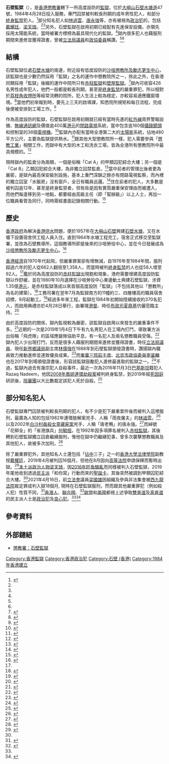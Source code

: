 {{Infobox prison
| prison_name    = 石壁監獄<br>{{lang|en|Shek Pik Prison}}
| image          = Shek Pik Prison (Hong Kong).jpg
| caption        = 石壁監獄（中）及沙咀懲教所（右）
| location       = 大嶼山石壁水塘道47號
| coordinates    = {{Coord|22.22436|113.89493}}
| status         = '''使用中'''
| classification = 高
| capacity       = 426人
| opened         = 1984年4月28日
| closed         =
| managed_by     = 香港懲教署
| header =
| content = }}

'''石壁監獄'''（{{lang-en|Shek Pik Prison}}），是[[香港|香港]][[懲教署|懲教署]]轄下一所高度設防的[[監獄|監獄]]，位於[[大嶼山|大嶼山]][[石壁水塘|石壁水塘道]]47號，1984年4月28日投入服務，專門囚禁被判較長刑期的成年男性犯人，和部分[[終身監禁|終身監禁]]犯人。<ref>{{cite web |title=石壁監獄 |url=http://www.csd.gov.hk/tc_chi/facility/facility_ind/ins_lan_spp.html |website=香港懲教署 |accessdate=2020-04-06 |archive-date=2020-04-26 |archive-url=https://web.archive.org/web/20200426041521/https://www.csd.gov.hk/tc_chi/facility/facility_ind/ins_lan_spp.html |dead-url=no }}</ref>部分知名犯人如[[林過雲|林過雲]]、[[白沙村姦殺女童藏屍案|唐永強]]等，亦有被視為[[政治犯|政治犯]]的，包括[[戴耀廷|戴耀廷]]、[[梁天琦|梁天琦]]。<ref name="appledaily"/><ref name="rfa"/>另外，石壁監獄在啟用初期已經配有先進保安設備，亦領先採用太陽能系統，當時被署方標榜為最具現代化的監獄。<ref name="工商19840429"/>獄內很多犯人也藉服刑期間來進修並獲得證書，曾被[[香港立法會議員列表|立法局議員]]和[[中國人民政治協商會議|政協委員]]稱讚。<ref name="華僑19881123"/><ref name="東周刊"/>

== 結構 ==
石壁監獄位處[[石壁水塘|石壁水塘]]的南邊，附近設有低度設防的[[沙咀懲教所及勵志更生中心|沙咀懲教所及勵志更生中心]]，該監獄也是少數仍然採用「監獄」之名的運作中懲教院所之一，除此之外，在香港同類採用「監獄」後綴的運作中院所只有[[赤柱監獄|赤柱監獄]]和[[壁屋監獄|壁屋監獄]]。<ref>{{cite web |title=附錄二：懲教署總部、職員訓練院及懲教設施位置圖（2018年12月31日） |url=https://www.csd.gov.hk/annualreview/2018/web/tc/appendices |website=懲教署2018年報 |publisher=懲教署 |accessdate=2020-04-06 |archive-date=2020-04-06 |archive-url=https://web.archive.org/web/20200406143503/https://www.csd.gov.hk/annualreview/2018/web/tc/appendices/ |dead-url=no }}</ref>獄內可收容426名男性成年犯人，他們一般都是較長刑期，甚至是[[終身監禁|終身監禁]]的嚴重罪犯，所以相對於[[荔枝角收押所|荔枝角收押所]]等經常流轉的院所，犯人生活上較為穩定，亦較容易適應鐵窗環境。<ref>{{cite news |title=荔枝角收押所列輕生之冠　懲教署必須全面審視制度 |url=https://www.singpao.com.hk/index.php?fi=news2&id=67404 |accessdate=2020-04-06 |work=成報 |date=2018-04-17 |archive-date=2020-06-11 |archive-url=https://web.archive.org/web/20200611163110/https://www.singpao.com.hk/index.php?fi=news2&id=67404 |dead-url=no }}</ref>當他們初來報到時，要先上三天的啟導課，知悉院所規矩和每日流程，完成後便被安排到工場工作。<ref>{{cite news |title=【旺暴案】梁天琦「轉倉」到高度設防石壁監獄服刑 |url=https://app.orangenews.hk/Mobile/News/articleNormalDetail?a_id=010091776&fontSize=15 |accessdate=2020-04-06 |work=橙新聞 |issue=2019-06-13日 |archive-date=2020-04-06 |archive-url=https://web.archive.org/web/20200406143454/https://app.orangenews.hk/Mobile/News/articleNormalDetail%3Fa_id%3D010091776%26fontSize%3D15 |dead-url=no }}</ref>

作為高度設防的監獄，石壁監獄在啟用初期就已經有當時先進的[[紅外線|紅外線]]周界警報設備、[[無線通訊|無線通訊網]]及價值逾400萬[[港元|港元]]的[[閉路電視|閉路電視]]系統，當中包含逾160個[[攝影機|攝錄鏡頭]]和控制室的36個[[電視機|電視機]]。<ref>{{cite news |title=新監獄耗資一億三千萬　專收容嚴重罪犯　最先進保安設備 |accessdate=2020-04-06 |work=香港工商日報 |date=1984-04-29}}</ref>監獄內亦配有當時全港第二大的[[太陽能|太陽能]]系統，佔地480平方公尺，主要為監獄提供熱水。<ref name="工商19840429">{{cite news |title=石壁監獄極現代化　保安設備精密先進　專門收容嚴重罪犯 |accessdate=2020-04-06 |work=工商晚報 |date=1984-04-29}}</ref>跟其他大型懲教院所一樣，犯人需要參與「[[懲教工業|懲教工業]]」相關工作，而獄中有大型的木工和洗衣工場，皆為全港所有懲教院所中最具規模的。<ref name="csd">{{cite book |author1=冼樂嘉 |author2=呂麗娟 |title=香港懲教　任重道遠 |date=1999-03 |publisher=香港懲教署 |location=香港 |isbn=9628513044 |url=https://www.csd.gov.hk/images/doc/pub/pub_off/Full_main_BR.pdf |accessdate=2010-02-29 |archive-url=https://web.archive.org/web/20180114045353/http://www.csd.gov.hk/images/doc/pub/pub_off/Full_main_BR.pdf |archive-date=2018-01-14 |dead-url=yes }}</ref>{{Rp|67}}

現時獄內的監倉分為兩類，一個是俗稱「Cat A」的甲類囚犯綜合大樓；另一個是「Cat B」乙類囚犯綜合大樓，為非獨立囚禁監倉。<ref name="hk01">{{cite news |author1=陳嘉洛 |title=【01獨家】消息：梁天琦突被調至最高設防級別監倉 |url=https://www.hk01.com/%E6%94%BF%E6%83%85/443859/01%E7%8D%A8%E5%AE%B6-%E6%B6%88%E6%81%AF-%E6%A2%81%E5%A4%A9%E7%90%A6%E7%AA%81%E8%A2%AB%E8%AA%BF%E8%87%B3%E6%9C%80%E9%AB%98%E8%A8%AD%E9%98%B2%E7%B4%9A%E5%88%A5%E7%9B%A3%E5%80%89 |accessdate=2020-04-07 |work=香港01 |date=2020-03-05 |archive-date=2020-03-19 |archive-url=https://web.archive.org/web/20200319184806/https://www.hk01.com/%E6%94%BF%E6%83%85/443859/01%E7%8D%A8%E5%AE%B6-%E6%B6%88%E6%81%AF-%E6%A2%81%E5%A4%A9%E7%90%A6%E7%AA%81%E8%A2%AB%E8%AA%BF%E8%87%B3%E6%9C%80%E9%AB%98%E8%A8%AD%E9%98%B2%E7%B4%9A%E5%88%A5%E7%9B%A3%E5%80%89 |dead-url=no }}</ref>當中前者的管理比後者更為嚴密，是獄內最高保安級別設施，基本上重門深鎖之餘亦有閉路電視監察，而內裡的獨立囚室「水飯房」沒有窗戶，全日有職員巡邏。<ref>{{cite news |title=梁天琦調囚極度重犯監倉 |url=https://www.singtao.ca/4132272/2020-03-05/news-%E6%A2%81%E5%A4%A9%E7%90%A6%E8%AA%BF%E5%9B%9A%E6%A5%B5%E5%BA%A6%E9%87%8D%E7%8A%AF%E7%9B%A3%E5%80%89/?variant=zh-hk |accessdate=2020-04-07 |work=星島日報 |date=2020-03-05 |archive-date=2020-04-07 |archive-url=https://web.archive.org/web/20200407151600/https://www.singtao.ca/4132272/2020-03-05/news-%E6%A2%81%E5%A4%A9%E7%90%A6%E8%AA%BF%E5%9B%9A%E6%A5%B5%E5%BA%A6%E9%87%8D%E7%8A%AF%E7%9B%A3%E5%80%89/?variant=zh-hk |dead-url=no }}</ref>住在前者的犯人，大多數是被判囚逾12年、甚至是終身監禁者，但有些是因有實質嚴重保安理由而被遷入，而他們每逢移到另一地點，都要經由高級主任（即「幫辦級」）以上人士，再加一位職員看管及同行，同時需經書面記錄相關行動。<ref>{{cite news |title=傳梁天琦石壁被調至最高級別監倉　刑期上訴疑受疫情拖累未頒判詞 |url=https://hk.appledaily.com/local/20200306/WE36VTMRLHO2MIRI6TCYB6OV5M/ |accessdate=2020-04-07 |work=香港蘋果日報 |date=2020-03-06 |archive-date=2020-04-07 |archive-url=https://web.archive.org/web/20200407151534/https://hk.appledaily.com/local/20200306/WE36VTMRLHO2MIRI6TCYB6OV5M/ |dead-url=no }}</ref>

== 歷史 ==
[[英屬香港|香港政府]]為解決[[香港供水|香港供水]]問題，便於1957年在[[大嶼山|大嶼山]][[石壁_(香港)|石壁]]興建[[石壁水塘|石壁水塘]]，又在水壩下設置宿舍供工程人員入住。直到1964年水塘工程完工，宿舍正式移交至監獄署，並改為石壁教導所，這個教導所即是後來的沙咀勞役中心，並在今日發展成為[[沙咀懲教所及勵志更生中心|沙咀懲教所及勵志更生中心]]。<ref>{{cite book |author1=何仲詩 |title=風雲背後──香港監獄私人檔案 |date=2008-03-13 |publisher=紅出版（藍天圖書） |location=香港 |isbn=9789628980505 |accessdate=2020-04-06}}</ref>{{Rp|17}}

[[香港經濟|香港經濟]]自1970年代起飛，但嚴重罪案卻有增無減，自1976年至1984年間，服刑超過六年的犯人從662人翻倍至1,358人，而當時被判[[終身監禁|終身監禁]]的人也從58人增至92人。<ref name="工商19840429"/>鑑於同為高度設防的[[赤柱監獄|赤柱監獄]]出現飽和現象，港府需要增建高度設防監獄以作舒緩，並在1980年10月選擇在沙咀勞役中心東邊動土興建石壁監獄，涉資1.35億[[港元|港元]]，是赤柱監獄落成以來首個高度設防「監獄」（不包括其他以「懲教所」為名的建築）。<ref>{{cite news |title=夏鼎基主持石壁監獄啟用禮指出　服刑逾六年囚犯　五年內增加一倍 |accessdate=2020-04-06 |work=香港工商日報 |date=1984-04-29}}</ref>工務司署在翌年7月為監獄南方的11幢約三、四層樓高的職員宿舍招標，9月起動工。<ref>{{cite news |title=石壁監獄職員宿舍　招標興建九月動工 |accessdate=2020-04-06 |work=華僑日報 |date=1981-07-05}}</ref>經過多年來工程，監獄在1984年初開始陸續接收約370名犯人，而啟用典禮亦於4月28日舉行，由署理[[香港總督|港督]]、時任[[香港特別行政區政務司司長|布政司]][[夏鼎基|夏鼎基]]伉儷蒞臨主持。<ref>{{cite news |title=石壁監獄週末開幕 |accessdate=2020-04-06 |work=香港工商日報 |date=1984-04-25}}</ref>

由於高度設防的關係，獄內監視較為嚴密，該監獄自啟用以來發生的嚴重事件不多。<ref>{{cite news |title=釋囚再犯率逐年下降　香港：努力推高懲教院所「空置率」 |url=http://www.xinhuanet.com/gangao/2018-01/25/c_129798933.htm |accessdate=2020-04-06 |work=人民日報 |date=2018-01-25 |archive-date=2020-06-11 |archive-url=https://web.archive.org/web/20200611163142/http://www.xinhuanet.com/gangao/2018-01/25/c_129798933.htm |dead-url=no }}</ref>近期的一次是2019年1月4日下午有九名男犯人在工場內打鬥，導致署方派出俗稱「飛虎隊」的區域應變隊協助平息，有一名犯人及兩名懲教職員受傷。<ref>{{cite news |title=石壁爆監獄風雲9犯互毆　懲教飛虎隊一度增援 |url=https://hk.on.cc/hk/bkn/cnt/news/20190104/bkn-20190104210901082-0104_00822_001.html |accessdate=2020-04-07 |work=東方日報 |date=2019-01-04 |archive-date=2020-04-07 |archive-url=https://web.archive.org/web/20200407154307/https://hk.on.cc/hk/bkn/cnt/news/20190104/bkn-20190104210901082-0104_00822_001.html |dead-url=no }}</ref>獄內犯人少出現打鬥，反而是很多人藉服刑期間來進修並獲得證書，時任[[香港立法會議員列表|立法局議員]]、現任[[新界鄉議局|新界鄉議局]]副主席[[林偉強|林偉強]]在1988年到石壁監獄頒發證書時，讚揚獄內職員致力推動進修並達致優良成果。<ref name="華僑19881123">{{cite news |title=石壁監獄犯人進修　參加考試成績優良　林偉強主頒發英港各證書表讚揚 |accessdate=2020-04-06 |work=華僑日報 |date=1988-11-23}}</ref>而[[東華三院|東華三院]][[東華三院主席列表|前主席]]、[[中國人民政治協商會議北京市委員會|北京市政協委員]][[李鋈麟|李鋈麟]]也在2017年到場頒發證書後，形容該監獄鼓勵犯人進修最進取的監獄之一。<ref name="東周刊">{{cite news |title=專欄鋈意麟情：石壁監獄的108個好漢 |url=https://eastweek.my-magazine.me/main/73274 |accessdate=2020-04-06 |work=東周刊 |date=2017-12-09 |archive-date=2020-04-06 |archive-url=https://web.archive.org/web/20200406162104/https://eastweek.my-magazine.me/main/73274 |dead-url=no }}</ref>不過，監獄內過去有幾宗犯人自殺事件，最近一次為2016年11月3日[[巴基斯坦|巴基斯坦]]籍犯人Razaq Nadeem，他因[[2008年鳳姐連環劫殺案|2008年鳳姐連環劫殺案]]被判終身監禁，到2019年經[[死因裁判法庭_(香港)|死因庭]]研訊後，[[香港陪審團制度|陪審團]]以大比數裁定該犯人死於自殺。<ref>{{cite news |title=男子獄中上吊　死因庭裁自殺　家屬疑懲教不公對待擬民事索償 |url=https://m.mingpao.com/ins/港聞/article/20190412/s00001/1555059368450/男子獄中上吊-死因庭裁自殺-家屬疑懲教不公對待擬民事索償 |accessdate=2020-04-06 |work=明報 |date=2019-04-12 |archive-date=2020-04-08 |archive-url=https://web.archive.org/web/20200408013119/https://m.mingpao.com/ins/%25E6%25B8%25AF%25E8%2581%259E/article/20190412/s00001/1555059368450/%25E7%2594%25B7%25E5%25AD%2590%25E7%258D%2584%25E4%25B8%25AD%25E4%25B8%258A%25E5%2590%258A-%25E6%25AD%25BB%25E5%259B%25A0%25E5%25BA%25AD%25E8%25A3%2581%25E8%2587%25AA%25E6%25AE%25BA-%25E5%25AE%25B6%25E5%25B1%25AC%25E7%2596%2591%25E6%2587%25B2%25E6%2595%2599%25E4%25B8%258D%25E5%2585%25AC%25E5%25B0%258D%25E5%25BE%2585%25E6%2593%25AC%25E6%25B0%2591%25E4%25BA%258B%25E7%25B4%25A2%25E5%2584%259F |dead-url=no }}</ref>

== 部分知名犯人 ==
石壁監獄專門囚禁被判較長刑期的犯人，有不少是犯下嚴重案件後而被判入這裡服刑，最廣為人知的包括1982年連環肢解案兇手、人稱「雨夜屠夫」的[[林過雲|林過雲]]，<ref>{{cite news |title=梁天琦料於石壁監獄服刑　或與林過雲為鄰 |url=https://hk.on.cc/hk/bkn/cnt/news/20180612/bkn-20180612180213111-0612_00822_001.html |accessdate=2020-04-07 |work=東方日報 |date=2018-06-12 |archive-date=2020-04-07 |archive-url=https://web.archive.org/web/20200407161152/https://hk.on.cc/hk/bkn/cnt/news/20180612/bkn-20180612180213111-0612_00822_001.html |dead-url=no }}</ref>以及2002年[[白沙村姦殺女童藏屍案|白沙村姦殺女童藏屍案]]兇手，人稱「唐老鴨」的唐永強。<ref>{{cite news |author1=文倩儀 |author2=黃心悅 |title=【虐殺女童唐老鴨】獨家獄中服刑片曝光　囚友：佢成日話撞鬼 |url=https://hk.lifestyle.appledaily.com/nextplus/magazine/article/20180316/2_576317_0/-%E8%99%90%E6%AE%BA%E5%A5%B3%E7%AB%A5%E5%94%90%E8%80%81%E9%B4%A8-%E7%8D%A8%E5%AE%B6%E7%8D%84%E4%B8%AD%E6%9C%8D%E5%88%91%E7%89%87%E6%9B%9D%E5%85%89-%E5%9B%9A%E5%8F%8B-%E4%BD%A2%E6%88%90%E6%97%A5%E8%A9%B1%E6%92%9E%E9%AC%BC |accessdate=2020-04-07 |work=香港壹週刊 |date=2018-03-16 |archive-date=2020-04-07 |archive-url=https://web.archive.org/web/20200407161210/https://hk.lifestyle.appledaily.com/nextplus/magazine/article/20180316/2_576317_0/-%E8%99%90%E6%AE%BA%E5%A5%B3%E7%AB%A5%E5%94%90%E8%80%81%E9%B4%A8-%E7%8D%A8%E5%AE%B6%E7%8D%84%E4%B8%AD%E6%9C%8D%E5%88%91%E7%89%87%E6%9B%9D%E5%85%89-%E5%9B%9A%E5%8F%8B-%E4%BD%A2%E6%88%90%E6%97%A5%E8%A9%B1%E6%92%9E%E9%AC%BC |dead-url=no }}</ref>而綽號「花柳全」的「省港旗兵」[[何毓桓|何毓桓]]，在1992年因多項罪名被判入[[赤柱監獄|赤柱監獄]]，其後轉到石壁監獄獨立囚倉繼續服刑，惟他在獄中仍繼續犯事，曾多次襲擊懲教職員及其他犯人，故被多次加刑。<ref>{{cite news |author1=楊婉婷 |title=【又博加監？】極度重犯「花柳全」又襲懲教人員　雙雙受傷送院 |url=https://www.hk01.com/%E7%AA%81%E7%99%BC/197764/%E5%8F%88%E5%8D%9A%E5%8A%A0%E7%9B%A3-%E6%A5%B5%E5%BA%A6%E9%87%8D%E7%8A%AF-%E8%8A%B1%E6%9F%B3%E5%85%A8-%E5%8F%88%E8%A5%B2%E6%87%B2%E6%95%99%E4%BA%BA%E5%93%A1-%E9%9B%99%E9%9B%99%E5%8F%97%E5%82%B7%E9%80%81%E9%99%A2 |accessdate=2020-04-07 |work=香港01 |date=2018-06-10 |archive-date=2020-04-07 |archive-url=https://web.archive.org/web/20200407162802/https://www.hk01.com/%E7%AA%81%E7%99%BC/197764/%E5%8F%88%E5%8D%9A%E5%8A%A0%E7%9B%A3-%E6%A5%B5%E5%BA%A6%E9%87%8D%E7%8A%AF-%E8%8A%B1%E6%9F%B3%E5%85%A8-%E5%8F%88%E8%A5%B2%E6%87%B2%E6%95%99%E4%BA%BA%E5%93%A1-%E9%9B%99%E9%9B%99%E5%8F%97%E5%82%B7%E9%80%81%E9%99%A2 |dead-url=no }}</ref>

除了嚴重罪犯外，其他知名人士還包括「[[讓愛與和平佔領中環|佔中]]三子」之一的[[香港大學法律學院|香港大學法律學院]]副教授[[戴耀廷|戴耀廷]]，2019年4月被判囚16個月，但他在8月因向[[香港特別行政區高等法院|高等法院]]申請保釋而暫時出獄。<ref>{{cite news |title=【佔中九子案】戴耀廷准以10萬元保釋　明年2月上訴聆訊 |url=https://news.mingpao.com/ins/%E6%B8%AF%E8%81%9E/article/20190815/s00001/1565837343560/%E3%80%90%E4%BD%94%E4%B8%AD%E4%B9%9D%E5%AD%90%E6%A1%88%E3%80%91%E6%88%B4%E8%80%80%E5%BB%B7%E5%87%86%E4%BB%A510%E8%90%AC%E5%85%83%E4%BF%9D%E9%87%8B-%E6%98%8E%E5%B9%B42%E6%9C%88%E4%B8%8A%E8%A8%B4%E8%81%86%E8%A8%8A |accessdate=2020-04-07 |work=明報 |date=2019-08-15 |archive-date=2020-04-07 |archive-url=https://web.archive.org/web/20200407163920/https://news.mingpao.com/ins/%25E6%25B8%25AF%25E8%2581%259E/article/20190815/s00001/1565837343560/%25E3%2580%2590%25E4%25BD%2594%25E4%25B8%25AD%25E4%25B9%259D%25E5%25AD%2590%25E6%25A1%2588%25E3%2580%2591%25E6%2588%25B4%25E8%2580%2580%25E5%25BB%25B7%25E5%2587%2586%25E4%25BB%25A510%25E8%2590%25AC%25E5%2585%2583%25E4%25BF%259D%25E9%2587%258B-%25E6%2598%258E%25E5%25B9%25B42%25E6%259C%2588%25E4%25B8%258A%25E8%25A8%25B4%25E8%2581%2586%25E8%25A8%258A |dead-url=no }}</ref>[[本土派_(香港)|本土派]][[政治人物|政治人物]][[梁天琦|梁天琦]]，因[[2016年旺角騷亂|2016年旺角騷亂]]而同樣被判入石壁監獄，2019年尾他收到透過[[民主派_(香港)|民主派]]「和你寫」行動而來的[[聖誕卡|聖誕卡]]，其後突然被調到甲類囚犯綜合大樓。<ref name="hk01"/>2021年4月16日，前[[香港立法會|立法會]]議員[[梁國雄|梁國雄]]因組織及參與非法集會被[[西九龍法院|西九龍法院]]裁定罪成判入獄18個月, 現時在石壁監獄服刑，然而跟其他嚴重罪犯（例如殺人犯）性質不同，<ref name="rfa">{{cite news |author1=文海欣 |title=梁天琦突被調至最高設防監倉　學者指可惹「政治迫害」猜測 |url=https://www.rfa.org/cantonese/news/htm/hk-leung-03062020055056.html |accessdate=2020-04-07 |work=自由亞洲電台 |date=2020-03-06 |archive-date=2020-04-07 |archive-url=https://web.archive.org/web/20200407170157/https://www.rfa.org/cantonese/news/htm/hk-leung-03062020055056.html |dead-url=no }}</ref>[[香港人|香港人]]、[[联合国|聯合國]]、<ref name="聯合國稱香港不應有良心犯">{{cite news |title=國際關注七民主派定罪：美國譴責、歐盟準備行動、聯合國稱良心犯不應有 |url=https://www.rfi.fr/tw/%E6%B8%AF%E6%BE%B3%E5%8F%B0/20210402-%E5%9C%8B%E9%9A%9B%E9%97%9C%E6%B3%A8%E4%B8%83%E6%B0%91%E4%B8%BB%E6%B4%BE%E5%AE%9A%E7%BD%AA-%E7%BE%8E%E5%9C%8B%E8%AD%B4%E8%B2%AC-%E6%AD%90%E7%9B%9F%E6%BA%96%E5%82%99%E8%A1%8C%E5%8B%95-%E8%81%AF%E5%90%88%E5%9C%8B%E7%A8%B1%E8%89%AF%E5%BF%83%E7%8A%AF%E4%B8%8D%E6%87%89%E6%9C%89 |accessdate=2021-07-22 |work=RFI |date=2021-04-02 |archive-date=2021-04-02 |archive-url=https://web.archive.org/web/20210402065845/https://www.rfi.fr/tw/%E6%B8%AF%E6%BE%B3%E5%8F%B0/20210402-%E5%9C%8B%E9%9A%9B%E9%97%9C%E6%B3%A8%E4%B8%83%E6%B0%91%E4%B8%BB%E6%B4%BE%E5%AE%9A%E7%BD%AA-%E7%BE%8E%E5%9C%8B%E8%AD%B4%E8%B2%AC-%E6%AD%90%E7%9B%9F%E6%BA%96%E5%82%99%E8%A1%8C%E5%8B%95-%E8%81%AF%E5%90%88%E5%9C%8B%E7%A8%B1%E8%89%AF%E5%BF%83%E7%8A%AF%E4%B8%8D%E6%87%89%E6%9C%89 |dead-url=no }}</ref>[[欧洲联盟|歐盟]]和[[美国|美國]]都視上述爭取[[雙普選|雙普選]]及[[真普選|真普選]]的民主派人士是[[政治犯|政治犯]]及[[良心犯|良心犯]]。<ref name="聯合國稱香港不應有良心犯"/><ref name="appledaily">{{cite news |title=陳健民為買白飯魚跑步勤做木工 |url=https://hk.news.appledaily.com/local/daily/article/20190514/20677995 |accessdate=2020-04-07 |work=香港蘋果日報 |date=2019-05-14 |archive-date=2020-04-07 |archive-url=https://web.archive.org/web/20200407170158/https://hk.news.appledaily.com/local/daily/article/20190514/20677995 |dead-url=yes }}</ref>

==參考資料==
{{reflist|30em}}

==外部鏈結==
*[http://www.csd.gov.hk/tc_chi/facility/facility_ind/ins_lan_spp.html 懲教署：石壁監獄]{{Wayback|url=http://www.csd.gov.hk/tc_chi/facility/facility_ind/ins_lan_spp.html |date=20170413153926 }}

{{香港懲教設施}}
{{香港政府宿舍}}
[[Category:香港監獄|Category:香港監獄]]
[[Category:香港政治犯|Category:香港政治犯]]
[[Category:石壁_(香港)|Category:石壁 (香港)]]
[[Category:1984年香港建立|Category:1984年香港建立]]
{{good article}}